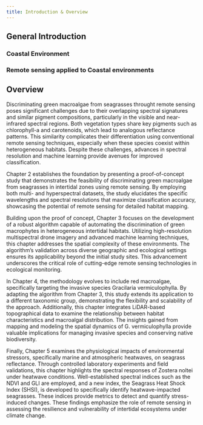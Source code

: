 ```yaml
---
title: Introduction & Overview
---
```


```{=latex}
\begin{spacing}{1.5}
```
## General Introduction 
### Coastal Environment 
### Remote sensing applied to Coastal environments 
## Overview 

Discriminating green macroalgae from seagrasses throught remote sensing poses significant challenges due to their overlapping spectral signatures and similar pigment compositions, particularly in the visible and near-infrared spectral regions. Both vegetation types share key pigments such as chlorophyll-a and carotenoids, which lead to analogous reflectance patterns. This similarity complicates their differentiation using conventional remote sensing techniques, especially when these species coexist within heterogeneous habitats. Despite these challenges, advances in spectral resolution and machine learning provide avenues for improved classification.

Chapter 2 establishes the foundation by presenting a proof-of-concept study that demonstrates the feasibility of discriminating green macroalgae from seagrasses in intertidal zones using remote sensing. By employing both multi- and hyperspectral datasets, the study elucidates the specific wavelengths and spectral resolutions that maximize classification accuracy, showcasing the potential of remote sensing for detailed habitat mapping.

Building upon the proof of concept, Chapter 3 focuses on the development of a robust algorithm capable of automating the discrimination of green macrophytes in heterogeneous intertidal habitats. Utilizing high-resolution multispectral drone imagery and advanced machine learning techniques, this chapter addresses the spatial complexity of these environments. The algorithm’s validation across diverse geographic and ecological settings ensures its applicability beyond the initial study sites. This advancement underscores the critical role of cutting-edge remote sensing technologies in ecological monitoring.

In Chapter 4, the methodology evolves to include red macroalgae, specifically targeting the invasive species Gracilaria vermiculophylla. By adapting the algorithm from Chapter 3, this study extends its application to a different taxonomic group, demonstrating the flexibility and scalability of the approach. Additionally, this chapter integrates LiDAR-based topographical data to examine the relationship between habitat characteristics and macroalgal distribution. The insights gained from mapping and modeling the spatial dynamics of G. vermiculophylla provide valuable implications for managing invasive species and conserving native biodiversity.

Finally, Chapter 5 examines the physiological impacts of environmental stressors, specifically marine and atmospheric heatwaves, on seagrass reflectance. Through controlled laboratory experiments and field validations, this chapter highlights the spectral responses of Zostera noltei under heatwave conditions. Well-established spectral indices such as the NDVI and GLI are employed, and a new index, the Seagrass Heat Shock Index (SHSI), is developed to specifically identify heatwave-impacted seagrasses. These indices provide metrics to detect and quantify stress-induced changes. These findings emphasize the role of remote sensing in assessing the resilience and vulnerability of intertidal ecosystems under climate change.

<!-- \chaptertitlepage{Chapter2/img/ASD_psd.png}{2}{Multi- and hyperspectral classification of soft-bottom intertidal vegetation using a spectral library for coastal biodiversity remote sensing}{Chapter2/img/Seagrass_quadrats_psd.png} -->

<!-- ::: {.content-visible} -->
<!-- \newpage -->
<!-- ::: -->


```{=latex}
\end{spacing}
```

```{=latex}
\renewcommand{\chaptertopimage}{Chapter2/img/ASD_psd.png}
\renewcommand{\chapterbottomimage}{Chapter2/img/Seagrass_quadrats_psd.png}
```

```{=latex}
\newpage\null\thispagestyle{empty}\newpage

```

